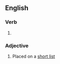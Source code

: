 {{also|short-listed}}

==English==

===Verb===
{{head|en|verb form}}

# {{en-past of|shortlist}}

===Adjective===
{{en-adj|-}}

# Placed on a [[short list]]
